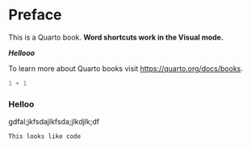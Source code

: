 # Preface {.unnumbered}

This is a Quarto book. **Word shortcuts work in the Visual mode.**

***Hellooo***

To learn more about Quarto books visit <https://quarto.org/docs/books>.

```r
1 + 1
```

### Helloo

gdfal;jkfsdajlkfsda;jlkdjlk;df

`This looks like code`
